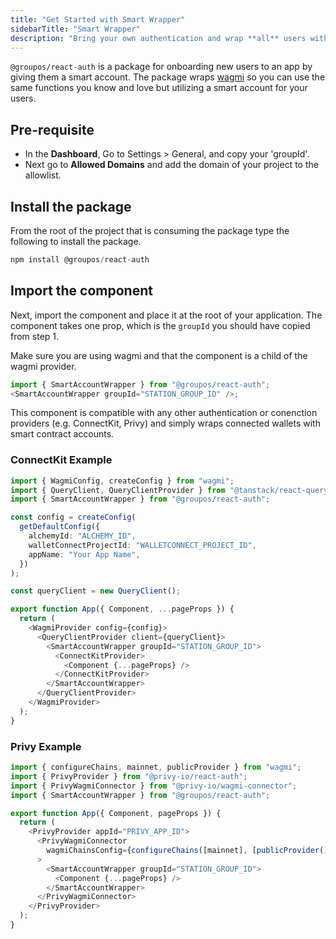 ```yaml
---
title: "Get Started with Smart Wrapper"
sidebarTitle: "Smart Wrapper"
description: "Bring your own authentication and wrap **all** users with smart accounts."
---
```


`@groupos/react-auth` is a package for onboarding new users to an app by giving them a smart account. The package wraps [wagmi](https://wagmi.sh/) so you can use the same functions you know and love but utilizing a smart account for your users.

## Pre-requisite

- In the **Dashboard**, Go to Settings > General, and copy your 'groupId'.
- Next go to **Allowed Domains** and add the domain of your project to the allowlist.

## Install the package

From the root of the project that is consuming the package type the following to install the package.

```typescript
npm install @groupos/react-auth
```

## Import the component

Next, import the component and place it at the root of your application. The component takes one prop, which is the `groupId` you should have copied from step 1.

<Info>
  Make sure you are using wagmi and that the component is a child of the wagmi
  provider.
</Info>

```typescript
import { SmartAccountWrapper } from "@groupos/react-auth";
<SmartAccountWrapper groupId="STATION_GROUP_ID" />;
```

This component is compatible with any other authentication or conenction providers (e.g. ConnectKit, Privy)
and simply wraps connected wallets with smart contract accounts.

### ConnectKit Example

```typescript
import { WagmiConfig, createConfig } from "wagmi";
import { QueryClient, QueryClientProvider } from "@tanstack/react-query";
import { SmartAccountWrapper } from "@groupos/react-auth";

const config = createConfig(
  getDefaultConfig({
    alchemyId: "ALCHEMY_ID",
    walletConnectProjectId: "WALLETCONNECT_PROJECT_ID",
    appName: "Your App Name",
  })
);

const queryClient = new QueryClient();

export function App({ Component, ...pageProps }) {
  return (
    <WagmiProvider config={config}>
      <QueryClientProvider client={queryClient}>
        <SmartAccountWrapper groupId="STATION_GROUP_ID">
          <ConnectKitProvider>
            <Component {...pageProps} />
          </ConnectKitProvider>
        </SmartAccountWrapper>
      </QueryClientProvider>
    </WagmiProvider>
  );
}
```

### Privy Example

```typescript
import { configureChains, mainnet, publicProvider } from "wagmi";
import { PrivyProvider } from "@privy-io/react-auth";
import { PrivyWagmiConnector } from "@privy-io/wagmi-connector";
import { SmartAccountWrapper } from "@groupos/react-auth";

export function App({ Component, pageProps }) {
  return (
    <PrivyProvider appId="PRIVY_APP_ID">
      <PrivyWagmiConnector
        wagmiChainsConfig={configureChains([mainnet], [publicProvider()])}
      >
        <SmartAccountWrapper groupId="STATION_GROUP_ID">
          <Component {...pageProps} />
        </SmartAccountWrapper>
      </PrivyWagmiConnector>
    </PrivyProvider>
  );
}
```
